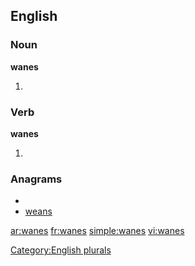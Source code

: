 ==English==

===Noun===
'''wanes'''

# {{plural of |[[wane]]}}

===Verb===
'''wanes'''

# {{third-person singular of|[[wane]]}}

===Anagrams===
* {{alphagram|aensw}}
* [[weans#English|weans]]

[[Category:English plurals]]

[[ar:wanes]]
[[fr:wanes]]
[[simple:wanes]]
[[vi:wanes]]